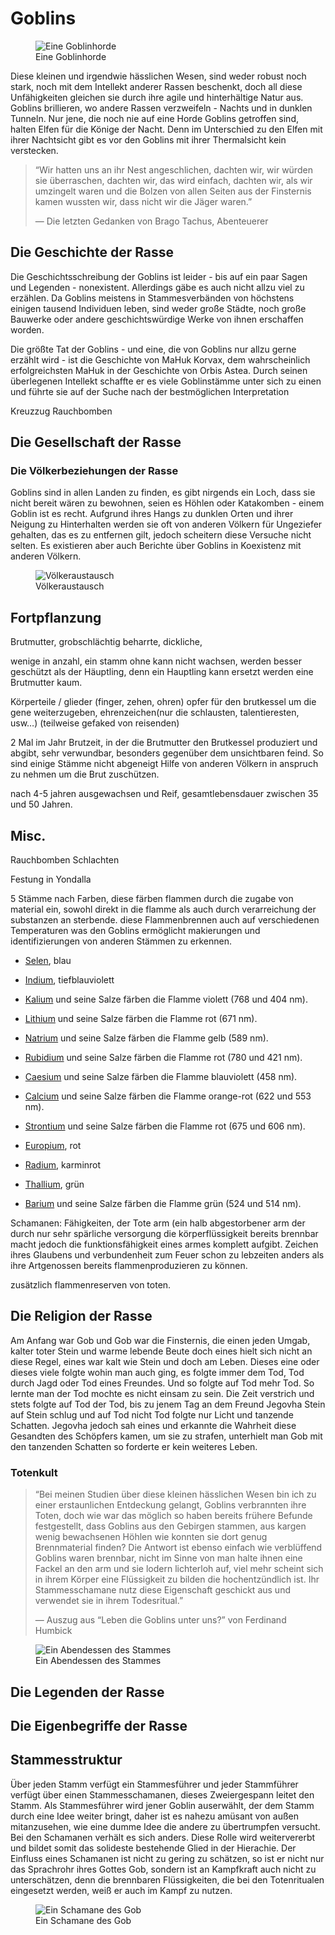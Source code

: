 # Goblins

![Eine Goblinhorde](Pictures/Flavor/Goblins/Goblinhord.jpg)

Diese kleinen und irgendwie hässlichen Wesen, sind weder robust noch stark, noch mit dem Intellekt anderer Rassen beschenkt, doch all diese Unfähigkeiten gleichen sie durch ihre agile und hinterhältige Natur aus. Goblins brillieren, wo andere Rassen verzweifeln - Nachts und in dunklen Tunneln. Nur jene, die noch nie auf eine Horde Goblins getroffen sind, halten Elfen für die Könige der Nacht. Denn im Unterschied zu den Elfen mit ihrer Nachtsicht gibt es vor den Goblins mit ihrer Thermalsicht kein verstecken.

> "Wir hatten uns an ihr Nest angeschlichen, dachten wir, wir würden sie überraschen, dachten wir, das wird einfach, dachten wir, als wir umzingelt waren und die Bolzen von allen Seiten aus der Finsternis kamen wussten wir, dass nicht wir die Jäger waren."
>
> --- Die letzten Gedanken von Brago Tachus, Abenteuerer

## Die Geschichte der Rasse

Die Geschichtsschreibung der Goblins ist leider - bis auf ein paar Sagen und Legenden - nonexistent. Allerdings gäbe es auch nicht allzu viel zu erzählen. Da Goblins meistens in Stammesverbänden von höchstens einigen tausend Individuen leben, sind weder große Städte, noch große Bauwerke oder andere geschichtswürdige Werke von ihnen erschaffen worden.

Die größte Tat der Goblins - und eine, die von Goblins nur allzu gerne erzählt wird - ist die Geschichte von MaHuk Korvax, dem wahrscheinlich erfolgreichsten MaHuk in der Geschichte von Orbis Astea. Durch seinen überlegenen Intellekt schaffte er es viele Goblinstämme unter sich zu einen und führte sie auf der Suche nach der bestmöglichen Interpretation

Kreuzzug Rauchbomben

## Die Gesellschaft der Rasse

### Die Völkerbeziehungen der Rasse

Goblins sind in allen Landen zu finden, es gibt nirgends ein Loch, dass sie nicht bereit wären zu bewohnen, seien es Höhlen oder Katakomben - einem Goblin ist es recht. Aufgrund ihres Hangs zu dunklen Orten und ihrer Neigung zu Hinterhalten werden sie oft von anderen Völkern für Ungeziefer gehalten, das es zu entfernen gilt, jedoch scheitern diese Versuche nicht selten. Es existieren aber auch Berichte über Goblins in Koexistenz mit anderen Völkern.

![Völkeraustausch](Pictures/Flavor/Goblins/goblinueberfall.jpg)

## Fortpflanzung

Brutmutter, grobschlächtig beharrte, dickliche,

wenige in anzahl, ein stamm ohne kann nicht wachsen, werden besser geschützt als der Häuptling, denn ein Hauptling kann ersetzt werden eine Brutmutter kaum.

Körperteile / glieder (finger, zehen, ohren) opfer für den brutkessel um die gene weiterzugeben, ehrenzeichen(nur die schlausten, talentieresten, usw...) (teilweise gefaked von reisenden)

2 Mal im Jahr Brutzeit, in der die Brutmutter den Brutkessel produziert und abgibt, sehr verwundbar, besonders gegenüber dem unsichtbaren feind. So sind einige Stämme nicht abgeneigt Hilfe von anderen Völkern in anspruch zu nehmen um die Brut zuschützen.

nach 4-5 jahren ausgewachsen und Reif, gesamtlebensdauer zwischen 35 und 50 Jahren.

## Misc.

Rauchbomben Schlachten

Festung in Yondalla

5 Stämme nach Farben, diese färben flammen durch die zugabe von material ein, sowohl direkt in die flamme als auch durch verarreichung der substanzen an sterbende. diese Flammenbrennen auch auf verschiedenen Temperaturen was den Goblins ermöglicht makierungen und identifizierungen von anderen Stämmen zu erkennen.

-   [Selen](https://de.wikipedia.org/wiki/Selen "Selen"), blau

-   [Indium](https://de.wikipedia.org/wiki/Indium "Indium"), tiefblauviolett

-   [Kalium](https://de.wikipedia.org/wiki/Kalium "Kalium") und seine Salze färben die Flamme violett (768 und 404 nm).

-   [Lithium](https://de.wikipedia.org/wiki/Lithium) und seine Salze färben die Flamme rot (671 nm).

-   [Natrium](https://de.wikipedia.org/wiki/Natrium "Natrium") und seine Salze färben die Flamme gelb (589 nm).

-   [Rubidium](https://de.wikipedia.org/wiki/Rubidium "Rubidium") und seine Salze färben die Flamme rot (780 und 421 nm).

-   [Caesium](https://de.wikipedia.org/wiki/Caesium "Caesium") und seine Salze färben die Flamme blauviolett (458 nm).

-   [Calcium](https://de.wikipedia.org/wiki/Calcium "Calcium") und seine Salze färben die Flamme orange-rot (622 und 553 nm).

-   [Strontium](https://de.wikipedia.org/wiki/Strontium "Strontium") und seine Salze färben die Flamme rot (675 und 606 nm).

-   [Europium](https://de.wikipedia.org/wiki/Europium "Europium"), rot

-   [Radium](https://de.wikipedia.org/wiki/Radium "Radium"), karminrot

-   [Thallium](https://de.wikipedia.org/wiki/Thallium "Thallium"), grün

-   [Barium](https://de.wikipedia.org/wiki/Barium "Barium") und seine Salze färben die Flamme grün (524 und 514 nm).

Schamanen: Fähigkeiten, der Tote arm (ein halb abgestorbener arm der durch nur sehr spärliche versorgung die körperflüssigkeit bereits brennbar macht jedoch die funktionsfähigkeit eines armes komplett aufgibt. Zeichen ihres Glaubens und verbundenheit zum Feuer schon zu lebzeiten anders als ihre Artgenossen bereits flammenproduzieren zu können.

zusätzlich flammenreserven von toten.

## Die Religion der Rasse

Am Anfang war Gob und Gob war die Finsternis, die einen jeden Umgab, kalter toter Stein und warme lebende Beute doch eines hielt sich nicht an diese Regel, eines war kalt wie Stein und doch am Leben. Dieses eine oder dieses viele folgte wohin man auch ging, es folgte immer dem Tod, Tod durch Jagd oder Tod eines Freundes. Und so folgte auf Tod mehr Tod. So lernte man der Tod mochte es nicht einsam zu sein. Die Zeit verstrich und stets folgte auf Tod der Tod, bis zu jenem Tag an dem Freund Jegovha Stein auf Stein schlug und auf Tod nicht Tod folgte nur Licht und tanzende Schatten. Jegovha jedoch sah eines und erkannte die Wahrheit diese Gesandten des Schöpfers kamen, um sie zu strafen, unterhielt man Gob mit den tanzenden Schatten so forderte er kein weiteres Leben.

### Totenkult

> "Bei meinen Studien über diese kleinen hässlichen Wesen bin ich zu einer erstaunlichen Entdeckung gelangt, Goblins verbrannten ihre Toten, doch wie war das möglich so haben bereits frühere Befunde festgestellt, dass Goblins aus den Gebirgen stammen, aus kargen wenig bewachsenen Höhlen wie konnten sie dort genug Brennmaterial finden? Die Antwort ist ebenso einfach wie verblüffend Goblins waren brennbar, nicht im Sinne von man halte ihnen eine Fackel an den arm und sie lodern lichterloh auf, viel mehr scheint sich in ihrem Körper eine Flüssigkeit zu bilden die hochentzündlich ist. Ihr Stammesschamane nutz diese Eigenschaft geschickt aus und verwendet sie in ihrem Todesritual."
>
> --- Auszug aus "Leben die Goblins unter uns?" von Ferdinand Humbick

![Ein Abendessen des Stammes](Pictures/Flavor/Goblins/Goblinlagerfeuer.jpg)

## Die Legenden der Rasse

## Die Eigenbegriffe der Rasse

## Stammesstruktur

Über jeden Stamm verfügt ein Stammesführer und jeder Stammführer verfügt über einen Stammesschamanen, dieses Zweiergespann leitet den Stamm. Als Stammesführer wird jener Goblin auserwählt, der dem Stamm durch eine Idee weiter bringt, daher ist es nahezu amüsant von außen mitanzusehen, wie eine dumme Idee die andere zu übertrumpfen versucht. Bei den Schamanen verhält es sich anders. Diese Rolle wird weitervererbt und bildet somit das solideste bestehende Glied in der Hierachie. Der Einfluss eines Schamanen ist nicht zu gering zu schätzen, so ist er nicht nur das Sprachrohr ihres Gottes Gob, sondern ist an Kampfkraft auch nicht zu unterschätzen, denn die brennbaren Flüssigkeiten, die bei den Totenritualen eingesetzt werden, weiß er auch im Kampf zu nutzen.

![Ein Schamane des Gob](Pictures/Flavor/Goblins/Gobschamane.jpg)
